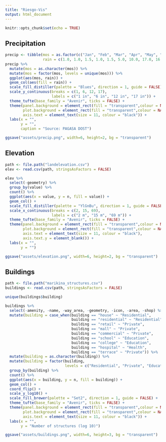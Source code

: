 ```yaml
---
title: "Riesgo-Vis"
output: html_document
---
```


```r
knitr::opts_chunk$set(echo = TRUE)
```

## Precipitation

```r
precip <- tibble(mos = as.factor(c("Jan", "Feb", "Mar", "Apr", "May", "Jun", "Jul", "Aug", "Sep", "Oct", "Nov", "Dec")),
                 rain = c(1.0, 1.0, 1.5, 1.0, 1.5, 5.0, 10.0, 17.0, 16.0, 14.0, 8.0, 6.0))
precip %>% 
  mutate(mos = as.character(mos)) %>%
  mutate(mos = factor(mos, levels = unique(mos))) %>% 
  ggplot(aes(mos, rain)) +
  geom_col(aes(fill = rain)) +
  scale_fill_distiller(palette = "Blues", direction = 1, guide = FALSE) +
  scale_y_continuous(breaks = c(1, 6, 12, 17), 
                     labels = c("1 in", "6 in", "12 in", "17 in")) +
  theme_tufte(base_family = "Avenir", ticks = FALSE) +
  theme(panel.background = element_rect(fill = "transparent",colour = NA),
        plot.background = element_rect(fill = "transparent",colour = NA),
        axis.text = element_text(size = 11, colour = "black")) +
  labs(x = "",
       y = "",
       caption = "Source: PAGASA DOST")

ggsave("assets/precip.png", width=6, height=2, bg = "transparent")
```

## Elevation

```r
path <- file.path("landelevation.csv")
elev <- read.csv(path, stringsAsFactors = FALSE)

elev %>% 
  select(-geometry) %>% 
  group_by(value) %>% 
  count() %>% 
  ggplot(aes(x = value, y = n, fill = value)) +
  geom_col() +
  scale_fill_distiller(palette = "YlGnBu", direction = 1, guide = FALSE) +
  scale_x_continuous(breaks = c(2, 15, 69), 
                     labels = c("2 m", "15 m", "69 m")) +
  theme_tufte(base_family = "Avenir", ticks = FALSE) +
  theme(panel.background = element_rect(fill = "transparent",colour = NA),
        plot.background = element_rect(fill = "transparent",colour = NA),
        axis.text = element_text(size = 11, colour = "black"),
        axis.text.y = element_blank()) +
  labs(x = "",
       y = "")

ggsave("assets/elevation.png", width=6, height=2, bg = "transparent")
```


## Buildings

```r
path <- file.path("marikina_structures.csv")
buildings <- read.csv(path, stringsAsFactors = FALSE)

unique(buildings$building)

buildings %>% 
  select(-amenity, -name, -way_area, -geometry, -icon, -area, -shop) %>% 
  mutate(building = case_when(building == "house" ~ "Residential",
                              building == "residential" ~ "Residential",
                              building == "retail" ~ "Private",
                              building == "mall" ~ "Private",
                              building == "commercial" ~ "Private",
                              building == "school" ~ "Education",
                              building == "college" ~ "Education",
                              building == "hospital" ~ "Health",
                              building == "terrace" ~ "Private")) %>% 
  mutate(building = as.character(building)) %>% 
  mutate(building = factor(building,
                           levels = c("Residential", "Private", "Education", "Health"))) %>% 
  group_by(building) %>% 
  count() %>% 
  ggplot(aes(x = building, y = n, fill = building)) +
  geom_col() +
  coord_flip() +
  scale_y_log10() +
  scale_fill_brewer(palette = "Set2", direction = 1, guide = FALSE) +
  theme_tufte(base_family = "Avenir", ticks = FALSE) +
  theme(panel.background = element_rect(fill = "transparent",colour = NA),
        plot.background = element_rect(fill = "transparent",colour = NA),
        axis.text = element_text(size = 11, colour = "black")) +
  labs(x = "",
       y = "Number of structures (log 10)")

ggsave("assets/buildings.png", width=6, height=3, bg = "transparent")
```



